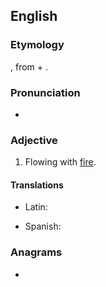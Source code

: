 ==English==

===Etymology===
{{der|en|la|ignifluus}}, from {{m|la|ignis||fire}} + {{m|la|fluere||to flow}}.

===Pronunciation===
* {{IPA|en|/ɪɡˈnɪf.lu.əs/}}

===Adjective===
{{en-adj|-}}

# {{lb|en|obsolete}} Flowing with [[fire]].
#: {{rfquotek|en|Cockerman}}

====Translations====
{{trans-top|flowing with fire}}
* Latin: {{t|la|ignifluus}}
{{trans-mid}}
* Spanish: {{t|es|ignífluo}}
{{trans-bottom}}

===Anagrams===
* {{anagrams|en|a=fgiilnosuu|fuliginous}}